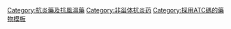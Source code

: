 {{Navbox
| name  = Anti-inflammatory products
| title = [[非甾体抗炎药]](NSAIDs)(主要為[[ATC代碼M01#M01A|M01A]]及[[ATC代碼M02#M02A|M02A]]、並[[ATC代码 (N02)#N02BA 水杨酸及其衍生物（Salicylic acid and derivatives）|N02BA]])
|listclass = hlist
| groupstyle = background-color: Linen
| state = {{{state<includeonly>|autocollapse</includeonly>}}}

  | group1 = [[吡唑烷]]類
  | list1  =
* [[氨基安替比林]]
* [[阿扎丙酮]]
* [[氯非宗]]
* [[酮保泰松]]
* [[非普拉酮]]
* [[安乃近]]
* [[單苯基保泰松]]
* [[尼芬那宗]]
* [[羥基保泰松]]
* '''[[保泰松]]'''
* [[安替比林]]
* [[异安替比林]]
* [[苯磺唑酮]]
* [[琥保松]]<sup>‡</sup>

| group2 = [[水楊酸]]類
|  list2 =
* '''[[阿司匹林|阿司匹林(乙酰水楊酸)]]'''
* [[氧化鋁縮乙酰水楊酸]]
* [[貝諾酯]]
* [[卡巴匹林鈣]]
* [[二氟苯水楊酸]]
* [[雙乙酰水楊酸]]
* [[鄰乙氧苯甲酰胺|乙水楊胺]]
* [[醋柳愈酯]]
* [[水楊酸鎂]]
* [[水杨酸甲酯]]
* [[雙水楊酯]]
* [[水杨苷]]
* [[水楊醯胺]]
* [[水杨酸钠]]

  | group3 = [[乙酸]]衍生物<br />及相關藥品
  | list3  =
* [[醋氯芬酸]]
* [[阿西美辛]]
* [[阿氯芬酸]]
* [[氨芬酸]]
* [[芐達酸]]
* [[溴芬酸]]
* [[布馬地宗]]
* [[丁苯羥酸]]
* '''[[雙氯芬酸鈉]]'''
* [[雙苯哌醋胺]]
* [[依托度酸]]
* [[聯苯乙酸]]
* [[芬替酸]]
* [[吲哚美辛]]
* [[法呢吲哚美辛]]
* [[酮咯酸]]
* [[氯那唑酸]]
* [[奥沙美辛]]
* [[丙谷美辛]]
* [[舒林酸]]
* [[托美丁]]
* [[佐美酸]]<sup>†</sup>
 
  | group4 = [[昔康]]類
  | list4  =
* {{link-en|安吡昔康|Ampiroxicam}}
* {{link-en|屈昔康|Droxicam}}
* {{link-en|伊索昔康|Isoxicam}}
* {{link-en|氯諾昔康|Lornoxicam}}
* [[美洛昔康]]
* '''{{link-en|吡羅昔康|Piroxicam}}'''
* {{link-en|替諾昔康|Tenoxicam}}

  | group5 = [[丙酸]]衍生物<br />(洛芬類)
  | list5  =
* [[阿明洛芬]]
* [[苯惡洛芬]]<sup>†</sup>
* [[卡布洛芬]]<sup>‡</sup>
* [[右旋布洛芬]]
* [[右旋酮洛芬]]
* [[芬布芬]]
* [[苯氧布洛芬]]
* [[氟諾洛芬]]
* [[氟布洛芬]]
* '''[[布洛芬]]'''
* [[布洛新]]
* [[吲哚布洛芬]]<sup>†</sup>
* [[酮基布洛芬]]
* [[洛索洛芬]]
* [[咪洛芬]]
* [[萘普生]]
* [[奧沙普秦]]
* [[吡洛芬]]
* [[舒洛芬]]
* [[達連福比]]
* [[替泊沙林]]<sup>‡</sup>
* [[噻洛芬酸]]
* [[維達洛芬]]<sup>‡</sup>
* ''[[COX-抑制一氧化氮供體]]'': [[萘普西諾]]

  | group6 = N-氨茴酸<br />([[芬那酸]]類)
  | list6  =
* [[阿扎丙酮]]
* [[依托芬那酯]]
* [[氟滅酸]]
* [[氟胺烟酸]]
* [[甲氯滅酸]]
* '''[[甲芬那酸]]'''
* [[嗎尼氟酯]]
* [[尼氟滅酸]]
* [[托芬那酸]]

  | group7 = [[COX-2抑製劑]]
  | list7  =
* [[帕瑞昔布]]
* '''[[塞来昔布]]'''
* [[西咪考昔]]<sup>‡</sup>
* [[地拉考昔]]<sup>‡</sup>
* [[艾托考昔]]
* [[非羅考昔]]<sup>‡</sup>
* [[羅美昔布]]<sup>†</sup>
* [[嗎瓦考昔]]<sup>‡</sup>
* [[帕瑞考昔]]
* [[羅貝考昔]]<sup>‡</sup>
* [[罗非昔布]]<sup>†</sup>
* [[伐地考昔]]<sup>†</sup>

  | group8 = 其它藥品
  | list8  =
* [[氨基丙腈]]
* [[芐達明]]
* [[硫酸軟骨素]] 
* [[雙醋瑞因]]
* [[氟丙喹宗]]
* [[氨基葡萄糖]]
* [[糖胺聚糖]]
* [[水楊酸鎂]]
* [[萘丁美酮]]
* [[尼美舒利]]
* [[奧沙西羅]]
* [[普羅喹宗]]
* [[超氧化物歧化酶|超氧化物歧化酶/奥古蛋白]]
* [[替尼達普]]
* [[千金藤素]]

|list10 = '''[[粗體]]字'''所列出的項目表示最初開發的特定群組之化合物。<sup>†</sup>[[撤回药品列表|撤回藥品]]。<sup>‡</sup>[[兽医学|獸醫使用]]藥品。

| belowstyle = background: transparent; padding: 0px;
| below = {{Muscle navs}}

}}<noinclude>
{{collapsible option}}
[[Category:抗炎藥及抗風濕藥]]
[[Category:非甾体抗炎药]]
[[Category:採用ATC碼的藥物模板]]
</noinclude>